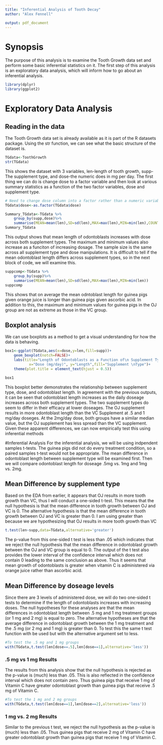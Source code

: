 ```yaml
---
title: "Inferential Analysis of Tooth Decay"
author: "Alex Fennell"

output: pdf_document
---
```

# Synopsis

The purpose of this analysis is to examine the Tooth Growth data set and perform
some basic inferential statistics on it. The first step of this analysis is an
exploratory data analysis, which will inform how to go about an inferential analysis.


```r
library(dplyr)
library(ggplot2)
```
# Exploratory Data Analysis

## Reading in the data
The Tooth Growth data set is already available as it is part of the R datasets
package. Using the str function, we can see what the basic structure of the dataset 
is.

```r
TGdata<-ToothGrowth
str(TGdata)
```

This shows the dataset with 3 variables, len-length of tooth growth, 
supp-The supplement type, and dose-the numeric does in mg per day. The first thing
we can do is change dose to a factor variable and then look at various summary statistics
as a function of the two factor variables, dose and supplement type.

```r
# Need to change dose column into a factor rather than a numeric variable
TGdata$dose<-as.factor(TGdata$dose)

Summary_TGdata<-TGdata %>%
    group_by(supp,dose)%>%
    summarise(MEAN=mean(len),SD=sd(len),MAX=max(len),MIN=min(len),COUNT=n())
Summary_TGdata
```

This output shows that mean length of odontoblasts increases with dose across both
supplement types. The maximum and minimum values also increase as a funciton of 
increasing dosage. The sample size is the same across all supplement type and
dose manipulations. It is difficult to tell if the mean odontoblast length differs
across supplement types, so in the next block of code, we will examine this.

```r
suppcomp<-TGdata %>%
    group_by(supp)%>%
    summarise(MEAN=mean(len),SD=sd(len),MAX=max(len),MIN=min(len))
suppcomp
```
 
 This shows that on average the mean odntoblast length for guinea pigs given 
 orange juice is longer than guinea pigs given ascorbic acid. In addition to this,
 the maximum and minimum values for guinea pigs in the OJ group are not as extreme
 as those in the VC group. 
 
## Boxplot analysis
We can use boxplots as a method to get a visual understanding for how the data is
behaving.

```r
box1<-ggplot(TGdata,aes(x=dose,y=len,fill=supp))+
    geom_boxplot(notch=FALSE)+
    labs(title="Length of Odontoblasts as a Function of\n Supplement Type and Doseage",
           x="Dose (mg/day)", y="Length",fill="Supplement \nType")+
    theme(plot.title = element_text(hjust = 0.5))

box1
```

This boxplot better demonstrates the relationship between supplement type, dose,
and odontoblast length. In agreement with the previous outputs, it can be seen that
odontoblast length increases as the daily doseage increases across both supplement 
types. The two supplement types do seem to differ in their efficacy at lower doseages.
The OJ supplement results in more odontoblast length than the VC Supplement at .5 
and 1 mg/day doseges. At the 2mg/day dose, both groups have a similar median value,
but the OJ supplement has less spread than the VC supplement. Given these apparent 
differences, we can now empirically test this using inferential methods

#Inferential Analysis
For the inferential analysis, we will be using indpendent samples t-tests. The 
guinea pigs did not do every treatment condition, so a paired samples t-test would
not be appropriate. The mean difference in odontoblast length between supplement 
type will be examined first. Then we will compare odontoblast length for doseage
.5mg vs. 1mg and 1mg vs. 2mg.

## Mean Difference by supplement type
Based on the EDA from earlier, it appears that OJ results in more tooth growth 
than VC, thus I will conduct a one-sided t-test. This means that the null hypothesis
is that the mean difference in tooth growth between OJ and VC is 0. The alternative
hypothesis is that the mean difference in tooth growth between OJ and VC is greater
than 0. I am using greater than because we are hypothesizing that OJ results in
more tooth growth than VC

```r
t.test(len~supp,data=TGdata,alternative='greater')
```

The p-value from this one-sided t test is less than .05 which indicates that we 
reject the null hypothesis that the mean difference in odontoblast growth between
the OJ and VC group is equal to 0. The output of the t test also provides the lower
interval of the confidence interval which does not contain 0 leading to the same
conclusion as above. Thus it seems that mean growth of odontoblasts is greater 
when vitamin C is administered via orange juice rather than ascorbic acid.

## Mean Difference by doseage levels
Since there are 3 levels of administered dose, we will do two one-sided t tests
to determine if the length of odontoblasts increases with increasing doses. The null 
hypotheses for these analyses are that the mean differences in odontoblast length
between .5 mg and 1 mg treatment groups (or 1 mg and 2 mg) is equal to zero. The
alternative hypotheses are that the average difference in odontoblast growth 
between the 1 mg treatment and the .5 mg (or 2 mg and 1 mg) is greater than 0. To
test this the same t test function with be used but with the alternative argument
set to less. 

```r
#To test the .5 mg and 1 mg groups
with(TGdata,t.test(len[dose==.5],len[dose==1],alternative='less'))
```
### .5 mg vs 1 mg Results
The results from this analysis show that the null hypothesis is rejected as the
p-value is (much) less than .05. This is also reflected in the confidence interval
which does not contain zero. Thus guinea pigs that receive 1 mg of Vitamin C have
greater odontoblast growth than guinea pigs that receive .5 mg of Vitamin C.

```r
#To test the 1 mg and 2 mg groups
with(TGdata,t.test(len[dose==1],len[dose==2],alternative='less'))
```

### 1 mg vs. 2 mg Results
Similar to the previous t test, we reject the null hypothesis  as the p-value is 
(much) less than .05. Thus guinea pigs that receive 2 mg of Vitamin C have
greater odontoblast growth than guinea pigs that receive 1 mg of Vitamin C.
